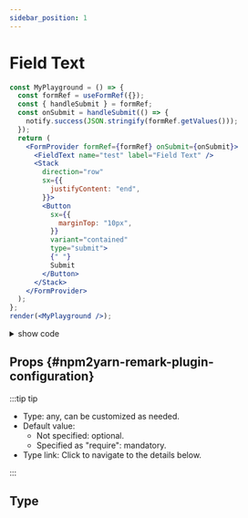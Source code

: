 ```yaml
---
sidebar_position: 1
---
```


# Field Text




<NotifyProvider>
 <Tabs
  defaultValue="Demo"
  values={[
    {label: 'Demo', value: 'Demo'},
    {label: 'PlayGround', value: 'PlayGround'},
  ]}>
  <TabItem value="PlayGround">

```jsx live noInline
const MyPlayground = () => {
  const formRef = useFormRef({});
  const { handleSubmit } = formRef;
  const onSubmit = handleSubmit(() => {
    notify.success(JSON.stringify(formRef.getValues()));
  });
  return (
    <FormProvider formRef={formRef} onSubmit={onSubmit}>
      <FieldText name="test" label="Field Text" />
      <Stack
        direction="row"
        sx={{
          justifyContent: "end",
        }}>
        <Button
          sx={{
            marginTop: "10px",
          }}
          variant="contained"
          type="submit">
          {" "}
          Submit
        </Button>
      </Stack>
    </FormProvider>
  );
};
render(<MyPlayground />);
```

</TabItem>
<TabItem value="Demo">

<BrowserWindow>
  <FieldTextDemo />
</BrowserWindow>

</TabItem>
</Tabs>
</NotifyProvider>

<details>
  <summary>show code</summary>
<Tabs>
<TabItem value="componennt">

```tsx {5,8,12,41-61} showLineNumbers
import { Button, Stack } from "@mui/material";
import { NotifyProvider } from "mui-eazy";
import { useFormRef, FieldText, FormProvider, notify } from "mui-eazy";

export default () => {
  const formRef = useFormRef({});
  const { handleSubmit } = formRef;
  const onSubmit = handleSubmit(() => {
    notify.success(JSON.stringify(formRef.getValues()));
  });
  return (
    <NotifyProvider>
      <FormProvider formRef={formRef} onSubmit={onSubmit}>
        <FieldText name="test" label="Field Text" />
        <Stack
          direction="row"
          sx={{
            justifyContent: "end",
          }}>
          <Button
            sx={{
              marginTop: "10px",
            }}
            variant="contained"
            type="submit">
            {" "}
            Submit
          </Button>
        </Stack>
      </FormProvider>
    </NotifyProvider>
  );
};
```

</TabItem>
</Tabs>

</details>

## Props {#npm2yarn-remark-plugin-configuration}

:::tip tip

- Type: any, can be customized as needed.
- Default value:
  - Not specified: optional.
  - Specified as "require": mandatory.
- Type link: Click to navigate to the details below.

:::

## Type

<FieldTextProps></FieldTextProps>
